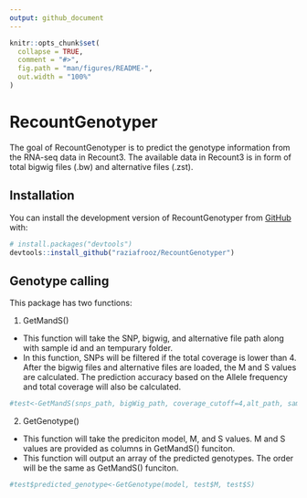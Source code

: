 ```yaml
---
output: github_document
---
```


<!-- README.md is generated from README.Rmd. Please edit that file -->

```r
knitr::opts_chunk$set(
  collapse = TRUE,
  comment = "#>",
  fig.path = "man/figures/README-",
  out.width = "100%"
)
```

# RecountGenotyper

<!-- badges: start -->
<!-- badges: end -->

The goal of RecountGenotyper is to predict the genotype information from the RNA-seq data in Recount3. The available data in Recount3 is in form of total bigwig files (.bw) and alternative files (.zst).

## Installation

You can install the development version of RecountGenotyper from [GitHub](https://github.com/) with:

``` r
# install.packages("devtools")
devtools::install_github("raziafrooz/RecountGenotyper")
```

## Genotype calling

This package has two functions:

1) GetMandS()

* This function will take the SNP, bigwig, and alternative file path along with sample id and an tempurary folder. 
* In this function, SNPs will be filtered if the total coverage is lower than 4. After the bigwig files and alternative files are loaded, the M and S values are calculated. The prediction accuracy based on the Allele frequency and total coverage will also be calculated.


```r
#test<-GetMandS(snps_path, bigWig_path, coverage_cutoff=4,alt_path, sample_id_rep, temp_folder)
```

2) GetGenotype()

* This function will take the prediciton model, M, and S values. M and S values are provided as columns in GetMandS() funciton. 
* This function will output an array of the predicted genotypes. The order will be the same as GetMandS() funciton.

```r
#test$predicted_genotype<-GetGenotype(model, test$M, test$S)
```

